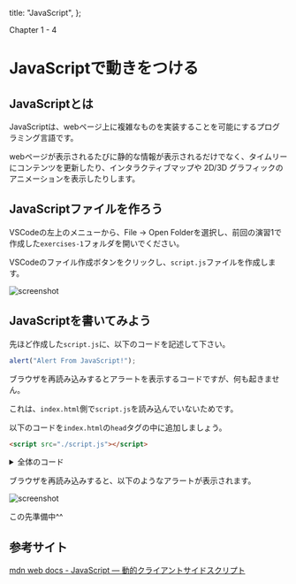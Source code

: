   title: "JavaScript",
};

Chapter 1 - 4

# JavaScriptで動きをつける

## JavaScriptとは

JavaScriptは、webページ上に複雑なものを実装することを可能にするプログラミング言語です。

webページが表示されるたびに静的な情報が表示されるだけでなく、タイムリーにコンテンツを更新したり、インタラクティブマップや 2D/3D グラフィックのアニメーションを表示したりします。

## JavaScriptファイルを作ろう

VSCodeの左上のメニューから、File → Open Folderを選択し、前回の演習1で作成した`exercises-1`フォルダを開いでください。

VSCodeのファイル作成ボタンをクリックし、`script.js`ファイルを作成します。

<Image src="/img/01-04-js-02.png" alt="screenshot" width={512} height={479} />

## JavaScriptを書いてみよう

先ほど作成した`script.js`に、以下のコードを記述して下さい。

```js
alert("Alert From JavaScript!");
```

ブラウザを再読み込みするとアラートを表示するコードですが、何も起きません。

これは、`index.html`側で`script.js`を読み込んでいないためです。

以下のコードを`index.html`の`head`タグの中に追加しましょう。

```html
<script src="./script.js"></script>
```

<details>
<summary>全体のコード</summary>

{/* prettier-ignore-start */}


```html
<!DOCTYPE html>
<html lang="en">
  <!-- head : webページに表示しないコンテンツ -->
  <head>
    <meta charset="utf-8" />
    <meta name="viewport" content="width=device-width" />
    <script src="./script.js"></script>
    <link rel="stylesheet" href="./style.css" />
    <title>Title</title>
  </head>

  <!-- body : webページに表示するコンテンツ -->
  <body>
    <div class="top">
      <img src="./cup.png" alt="cup" class="top-img" />
      <h1>Hello World Cafe</h1>
    </div>
    <p class="description">
      This web page is a sample created in
      <a href="https://computer-literacy.github.io/2024/">Frontend Book</a>.
    </p>
    <div class="grid-container">
      <img class="grid-item" src="./beans.png" alt="beans" />
      <div class="grid-item grid-item-text">
        <h2>Specialty Coffee Beans</h2>
        <p>
          Indulge in the rich flavors of specialty coffee beans, a treat for
          coffee connoisseurs.
        </p>
      </div>
      <div class="grid-item grid-item-text">
        <h2>Great Interior</h2>
        <p>
          Step into a haven of cozy ambiance and delectable coffee, where every
          detail is crafted for your delight.
        </p>
      </div>
      <img class="grid-item" src="./interior.png" alt="interior" />
    </div>
    <div class="footer">&copy; 2024 Frontend Book</div>
  </body>
</html>

```

{/* prettier-ignore-end */}

</details>

ブラウザを再読み込みすると、以下のようなアラートが表示されます。

<Image src="/img/01-04-js-03.png" alt="screenshot" width={512} height={305} />

この先準備中^^

## 参考サイト

[mdn web docs - JavaScript — 動的クライアントサイドスクリプト](https://developer.mozilla.org/ja/docs/Learn/JavaScript)
